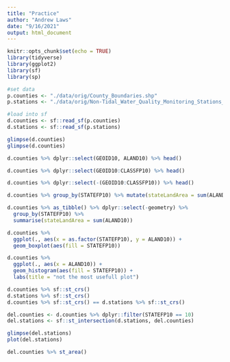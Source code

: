 ```yaml
---
title: "Practice"
author: "Andrew Laws"
date: "9/16/2021"
output: html_document
---
```


```r
knitr::opts_chunk$set(echo = TRUE)
library(tidyverse)
library(ggplot2)
library(sf)
library(sp)

#set data
p.counties <- "./data/orig/County_Boundaries.shp"
p.stations <- "./data/orig/Non-Tidal_Water_Quality_Monitoring_Stations_in_the_Chesapeake_Bay.shp"

#load into sf
d.counties <- sf::read_sf(p.counties)
d.stations <- sf::read_sf(p.stations)
```

```r
glimpse(d.counties)
glimpse(d.counties)
```
```r
d.counties %>% dplyr::select(GEOID10, ALAND10) %>% head()

d.counties %>% dplyr::select(GEOID10:CLASSFP10) %>% head()

d.counties %>% dplyr::select(-(GEOID10:CLASSFP10)) %>% head()
```


```r
d.counties %>% group_by(STATEFP10) %>% mutate(stateLandArea = sum(ALAND10))

d.counties %>% as_tibble() %>% dplyr::select(-geometry) %>%
  group_by(STATEFP10) %>%
  summarise(stateLandArea = sum(ALAND10))
```


```r
d.counties %>% 
  ggplot(., aes(x = as.factor(STATEFP10), y = ALAND10)) +
  geom_boxplot(aes(fill = STATEFP10))

d.counties %>% 
  ggplot(., aes(x = ALAND10)) +
  geom_histogram(aes(fill = STATEFP10)) +
  labs(title = "not the most usefull plot")
```
```r
d.counties %>% sf::st_crs()
d.stations %>% sf::st_crs() 
d.counties %>% sf::st_crs() == d.stations %>% sf::st_crs()

del.counties <- d.counties %>% dplyr::filter(STATEFP10 == 10)
del.stations <- sf::st_intersection(d.stations, del.counties)

glimpse(del.stations)
plot(del.stations)

del.counties %>% st_area()
```